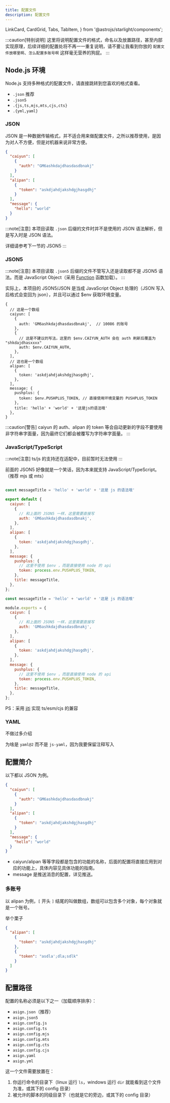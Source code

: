 ```yaml
---
title: 配置文件
description: 配置文件
---
```


  LinkCard,
  CardGrid,
  Tabs,
  TabItem,
} from '@astrojs/starlight/components';

:::caution[特别说明]
这里将说明配置文件的格式，命名以及放置路径，甚至内部实现原理，后续详细的配置处将不再一一重复说明，请不要让我看到你放的 `配置文件放哪里啊`、`怎么配置多账号啊` 这样毫无营养的狗屁。
:::

## Node.js 环境

Node.js 支持多种格式的配置文件，请直接跳转到您喜欢的格式查看。

- `.json` 推荐
- `.json5`
- `.{js,ts,mjs,mts,cjs,cts}`
- `.{yml,yaml}`

### JSON

JSON 是一种数据传输格式，并不适合用来做配置文件，之所以推荐使用，是因为对人不方便，但是对机器来说非常方便。

```json title="一个 JSON 例子.json"
{
  "caiyun": [
    {
      "auth": "GM6ashkdajdhasdasdbnakj"
    }
  ],
  "alipan": [
    {
      "token": "askdjahdjakshdgjhasgdhj"
    }
  ],
  "message": {
    "hello": "world"
  }
}
```

:::note[注意]
本项目读取 `.json` 后缀的文件时并不是使用的 JSON 语法解析，但是写入时是 JSON 语法。

详细请参考下一节的 JSON5
:::

### JSON5

:::note[注意]
本项目读取 `.json5` 后缀的文件不管写入还是读取都不是 JSON5 语法。而是 JavaScript Object（采用 [Function](https://developer.mozilla.org/en-US/docs/Web/JavaScript/Reference/Global_Objects/Function/Function) 函数加载）。
:::

实际上，本项目的 JSON5/JSON 是当成 JavaScript Object 处理的（JSON 写入后格式会变回为 json），并且可以通过 $env 获取环境变量。

```json5 title="另一个 JSON5 例子.json"
{
  // 这是一个数组
  caiyun: [
    {
      auth: 'GM6ashkdajdhasdasdbnakj',  // 10086 的账号
    },
    {
      // 这是不建议的写法，这里的 $env.CAIYUN_AUTH 会在 auth 刷新后覆盖为 "shkdajdhasxxxx"
      auth: $env.CAIYUN_AUTH,
    },
  ],
  // 这也是一个数组
  alipan: [
    {
      token: 'askdjahdjakshdgjhasgdhj',
    },
  ],
  message: {
    pushplus: {
      token: $env.PUSHPLUS_TOKEN, // 直接使用环境变量的 PUSHPLUS_TOKEN
    },
    title: 'hello' + 'world' + '这是js的语法哦'
  },
}
```

:::caution[警告]
caiyun 的 auth、alipan 的 token 等会自动更新的字段不要使用非字符串字面量，因为最终它们都会被覆写为字符串字面量。
:::

### JavaScript/TypeScript

:::note[注意]
ts/js 的支持还在适配中，目前暂时无法使用
:::

前面的 JSON5 好像就是一个笑话，因为本来就支持 JavaScript/TypeScript。（推荐 mjs 或 mts）

<Tabs>

<TabItem label="asign.config.mjs">
    
```js frame="none"

const messageTitle = 'hello' + 'world' + '这是 js 的语法哦'

export default {
  caiyun: [
    {
      // 和上面的 JSON5 一样，这里需要直接写
      auth: 'GM6ashkdajdhasdasdbnakj',
    },
  ],
  alipan: [
    {
      token: 'askdjahdjakshdgjhasgdhj',
    },
  ],
  message: {
    pushplus: {
      // 这里不使用 $env ，而是直接使用 node 的 api
      token: process.env.PUSHPLUS_TOKEN,
    },
    title: messageTitle,
  },
};

````

</TabItem>

<TabItem label="asign.config.js">

```js frame="none"
const messageTitle = 'hello' + 'world' + '这是 js 的语法哦'

module.exports = {
  caiyun: [
    {
      // 和上面的 JSON5 一样，这里需要直接写
      auth: 'GM6ashkdajdhasdasdbnakj',
    },
  ],
  alipan: [
    {
      token: 'askdjahdjakshdgjhasgdhj',
    },
  ],
  message: {
    pushplus: {
      // 这里不使用 $env ，而是直接使用 node 的 api
      token: process.env.PUSHPLUS_TOKEN,
    },
    title: messageTitle,
  },
};

````

  </TabItem>

</Tabs>

PS：采用 [jiti](https://unjs.io/packages/jiti) 实现 ts/esm/cjs 的兼容

### YAML

不做过多介绍

<CardGrid>
  <LinkCard title="官网 yaml.org" href="https://yaml.org/" />
  <LinkCard title="本项目解析器 yaml@2" href="https://github.com/eemeli/yaml" />
</CardGrid>

为啥是 `yaml@2` 而不是 `js-yaml`，因为我要保留注释写入

## 配置简介

以下都以 JSON 为例。

```json
{
  "caiyun": [
    {
      "auth": "GM6ashkdajdhasdasdbnakj"
    }
  ],
  "alipan": [
    {
      "token": "askdjahdjakshdgjhasgdhj"
    }
  ],
  "message": {
    "hello": "world"
  }
}
```

- caiyun/alipan 等等字段都是包含的功能的名称，后面的配置将直接应用到对应的功能上，具体内容见具体功能的指南。
- message 是推送消息的配置，详见推送。

### 多账号

以 alipan 为例，`[` 开头 `]` 结尾的叫做数组，数组可以包含多个对象，每个对象就是一个账号。

举个栗子

```json
{
  "alipan": [
    {
      "token": "askdjahdjakshdgjhasgdhj"
    },
    {
      "token": "asdla';dla;sdlk"
    }
  ]
}
```

## 配置路径

配置的名称必须是以下之一（加载顺序排序）：

- `asign.json`（推荐）
- `asign.json5`
- `asign.config.js`
- `asign.config.ts`
- `asign.config.mjs`
- `asign.config.mts`
- `asign.config.cts`
- `asign.config.cjs`
- `asign.yaml`
- `asign.yml`

这一个文件需要放置在：

1. 你运行命令的目录下（linux 运行 `ls`，windows 运行 `dir` 就能看到这个文件为准，或其下的 config 目录）
2. 被允许的脚本的同级目录下（也就是它的旁边，或其下的 config 目录）
